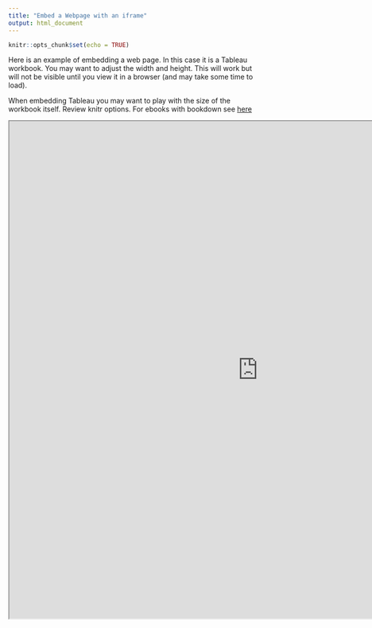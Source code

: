 ```yaml
---
title: "Embed a Webpage with an iframe"
output: html_document
---
```


```r
knitr::opts_chunk$set(echo = TRUE)
```

Here is an example of embedding a web page. In this case it is a Tableau workbook. You may want to adjust the width and height. This will work but will not be visible until you view it in a browser (and may take some time to load).

When embedding Tableau you may want to play with the size of the workbook itself. Review knitr options. For ebooks with bookdown see [here](https://bookdown.org/yihui/bookdown/web-pages-and-shiny-apps.html)

<iframe align = "center" width = "1000" height = "1000" src="http://public.tableau.com/profile/poldham#!/vizhome/drones_2/Histria1"/>
